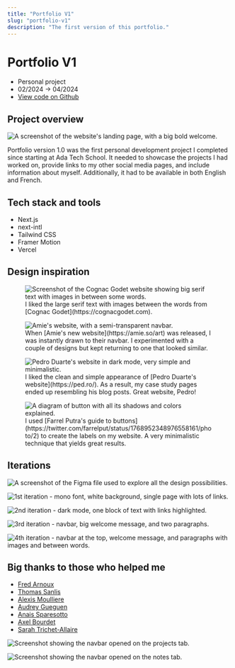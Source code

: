 ```yaml
---
title: "Portfolio V1"
slug: "portfolio-v1"
description: "The first version of this portfolio."
---
```


# Portfolio V1

- Personal project
- 02/2024 -> 04/2024
- [View code on Github](https://github.com/lemathurin/portfolio/tree/v1)

## Project overview

<Image
  src="https://5q44w9bzpv.ufs.sh/f/vqzvWuhpJmwXXGT3V6tgs8zZdmwB31rtVQfjMYHnJCTbkAFD"
  alt="A screenshot of the website's landing page, with a big bold welcome."
/>

Portfolio version 1.0 was the first personal development project I completed since starting at Ada Tech School. It needed to showcase the projects I had worked on, provide links to my other social media pages, and include information about myself. Additionally, it had to be available in both English and French.

## Tech stack and tools

- Next.js
- next-intl
- Tailwind CSS
- Framer Motion
- Vercel

## Design inspiration

<figure>
  <Image
    src="https://5q44w9bzpv.ufs.sh/f/vqzvWuhpJmwXNaNka1PV9aX7GKwfgvtTzMLsJeBUjynFP40u"
    alt="Screenshot of the Cognac Godet website showing big serif text with images in between some words."
  />
  <figcaption>
    I liked the large serif text with images between the words from [Cognac
    Godet](https://cognacgodet.com).
  </figcaption>
</figure>

<figure>
  <Image
    src="https://5q44w9bzpv.ufs.sh/f/vqzvWuhpJmwXSTbezC8Wfbl01CeIMUcRpEmhQG4jYasznHtF"
    alt="Amie's website, with a semi-transparent navbar."
  />
  <figcaption>
    When [Amie's new website](https://amie.so/art) was released, I was instantly
    drawn to their navbar. I experimented with a couple of designs but kept
    returning to one that looked similar.
  </figcaption>
</figure>

<figure>
  <Image
    src="https://5q44w9bzpv.ufs.sh/f/vqzvWuhpJmwX5EK9xD6TtcdGu2sI9C7yblXkPZFSViHm6rvT"
    alt="Pedro Duarte's website in dark mode, very simple and minimalistic."
  />
  <figcaption>
    I liked the clean and simple appearance of [Pedro Duarte's
    website](https://ped.ro/). As a result, my case study pages ended up
    resembling his blog posts. Great website, Pedro!
  </figcaption>
</figure>

<figure>
  <Image
    src="https://5q44w9bzpv.ufs.sh/f/vqzvWuhpJmwXqOnHkkpzH4LXy51GktTuheFlUAwcv2VgQarK"
    alt="A diagram of button with all its shadows and colors explained."
  />
  <figcaption>
    I used [Farrel Putra's guide to
    buttons](https://twitter.com/farrelput/status/1768952348976558161/photo/2)
    to create the labels on my website. A very minimalistic technique that
    yields great results.
  </figcaption>
</figure>

## Iterations

<Image
  src="https://5q44w9bzpv.ufs.sh/f/vqzvWuhpJmwXNMwomyPV9aX7GKwfgvtTzMLsJeBUjynFP40u"
  alt="A screenshot of the Figma file used to explore all the design possibilities."
/>

<Image
  src="https://5q44w9bzpv.ufs.sh/f/vqzvWuhpJmwX2GSHOZjab2JnoGdL156AWIvsmt0jQPpKyFz8"
  alt="1st iteration - mono font, white background, single page with lots of links."
/>

<Image
  src="https://5q44w9bzpv.ufs.sh/f/vqzvWuhpJmwXJJ0LUt1nGRHqvcgpfS0e7yN8ktYUhAQFDzrO"
  alt="2nd iteration - dark mode, one block of text with links highlighted."
/>

<Image
  src="https://5q44w9bzpv.ufs.sh/f/vqzvWuhpJmwXNJb9nhPV9aX7GKwfgvtTzMLsJeBUjynFP40u"
  alt="3rd iteration - navbar, big welcome message, and two paragraphs."
/>

<Image
  src="https://5q44w9bzpv.ufs.sh/f/vqzvWuhpJmwXV5A2yDXW2IYZeJEMPLR5VcHjlGStDmU1vKni"
  alt="4th iteration - navbar at the top, welcome message, and paragraphs with images and between words."
/>

## Big thanks to those who helped me

- [Fred Arnoux](https://www.linkedin.com/in/farnoux/)
- [Thomas Sanlis](https://twitter.com/T_Zahil)
- [Alexis Moulliere](https://github.com/realalexis)
- [Audrey Gueguen](https://github.com/AudreyGgn)
- [Anais Sparesotto](https://fr.linkedin.com/in/anais-sparesotto)
- [Axel Bourdet](https://thedreampunk.com/en/)
- [Sarah Trichet-Allaire](https://mastodon.cloud/@Sarah_Trichet_Allaire)

<Image
  src="https://5q44w9bzpv.ufs.sh/f/vqzvWuhpJmwX2knYmTjab2JnoGdL156AWIvsmt0jQPpKyFz8"
  alt="Screenshot showing the navbar opened on the projects tab."
/>

<Image
  src="https://5q44w9bzpv.ufs.sh/f/vqzvWuhpJmwXClpXc3UN4nf7yrSBlbuPZFEswqdUCpk3ochN"
  alt="Screenshot showing the navbar opened on the notes tab."
/>
